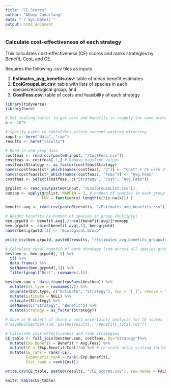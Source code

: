 ```yaml
---
title: "CE Scores"
author: "Abbey Camaclang"
date: "`r Sys.Date()`"
output: html_document
---
```


### Calculate cost-effectiveness of each strategy

This calculates cost-effectiveness (CE) scores and ranks strategies by Benefit, Cost, and CE. 

Requires the following .csv files as inputs

1) **Estimates_avg_benefits.csv**: table of mean benefit estimates  
2) **EcolGroupsList.csv**: table with lists of species in each species/ecological group, and   
3) **CostFeas.csv**: table of costs and feasibility of each strategy

```r
library(tidyverse)
library(here)

# Set scaling factor to get cost and benefits in roughly the same order of magnitude
a <- 10^6

# Specify paths to subfolders within current working directory
input <- here("data", "raw") 
results <- here("results") 

# Read in and prep data
costfeas <- read.csv(paste0(input, "/CostFeas.csv"))
costfeas <- costfeas[-1,] # Remove baseline values
costfeas$Strategy <- as_factor(costfeas$Strategy)
names(costfeas)[str_which(names(costfeas), "3")] <- "Cost" # PV with 3% discount rate 
names(costfeas)[str_which(names(costfeas), "Feas")] <- "Avg.Feas" 
costfeas <- select(costfeas, c("Strategy", "Cost", "Avg.Feas"))

grplist <- read_csv(paste0(input, "/EcolGroupsList.csv")) 
numspp <- apply(grplist, MARGIN = 2, # number of species in each group
                FUN = function(x) length(x[!is.na(x)]) )

benefit.avg <- read.csv(paste0(results, "/Estimates_avg_benefits.csv"))

# Weight benefits by number of species in group (multiply)
ben.grpwtd <- benefit.avg[,2:ncol(benefit.avg)]*numspp
ben.grpwtd <- cbind(benefit.avg[,1], ben.grpwtd)
names(ben.grpwtd)[1] <- "Ecological.Group"

write_csv(ben.grpwtd, paste0(results, "/Estimates_avg_benefits_groupwtd.csv"))

# Calculate total benefit of each strategy (sum across all species groups) 
bestben <- ben.grpwtd[,-1] %>%
  t() %>%
  data.frame() %>%
  setNames(ben.grpwtd[,1]) %>%
  filter(grepl("Best", rownames(.))) 

bestben.sum <- data.frame(rowSums(bestben)) %>%
  mutate(Est.type = rownames(.)) %>%
  separate(Est.type, c("Estimate", "Strategy"), sep = "[_]", remove = TRUE) %>% 
  mutate(Estimate = NULL) %>%
  relocate(Strategy) %>%
  setNames(c("Strategy", "Benefit")) %>%
  mutate(Strategy = as_factor(Strategy))

# Save as R object if doing a cost uncertainty analysis for CE scores
# saveRDS(bestben.sum, paste0(results, "/Benefits_total.rds")) 

# Calculate cost-effectiveness and rank strategies
CE_table <- full_join(bestben.sum, costfeas, by="Strategy")%>%
  mutate(Exp.Benefit = Benefit * Avg.Feas) %>% 
  mutate(CE = (Exp.Benefit/Cost)*a) %>% # re-scale using scaling factor
  mutate(CE_rank = rank(-CE), 
         ExpBenefit_rank = rank(-Exp.Benefit),  
         Cost_rank = rank(Cost)) 

write.csv(CE_table, paste0(results, "/CE_Scores.csv"), row.names = FALSE)
```

```r
knitr::kable(CE_table)
```
